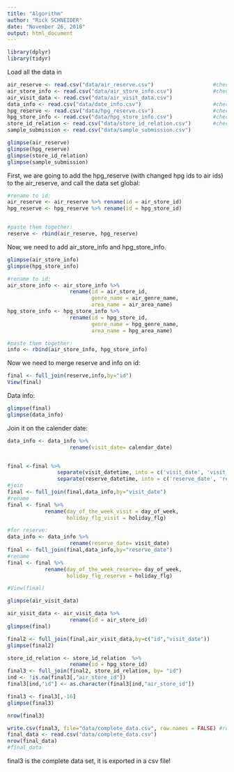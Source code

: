 ```yaml
---
title: "Algorithm"
author: "Rick SCHNEIDER"
date: "November 26, 2018"
output: html_document
---
```


```r
library(dplyr)
library(tidyr)
```

Load all the data in
```r
air_reserve <- read.csv("data/air_reserve.csv")                   #check
air_store_info <- read.csv("data/air_store_info.csv")             #check
air_visit_data <- read.csv("data/air_visit_data.csv")             
data_info <- read.csv("data/date_info.csv")                       #check
hpg_reserve <- read.csv("data/hpg_reserve.csv")                   #check
hpg_store_info <- read.csv("data/hpg_store_info.csv")             #check
store_id_relation <- read.csv("data/store_id_relation.csv")       #check
sample_submission <- read.csv("data/sample_submission.csv")
```

```r
glimpse(air_reserve)
glimpse(hpg_reserve)
glimpse(store_id_relation)
glimpse(sample_submission)
```

First, we are going to add the hpg_reserve (with changed hpg ids to air ids) to the air_reserve, and call the data set global:
```r

#rename to id:
air_reserve <- air_reserve %>% rename(id = air_store_id)
hpg_reserve <- hpg_reserve %>% rename(id = hpg_store_id)


#paste them together:
reserve <- rbind(air_reserve, hpg_reserve)

```

Now, we need to add air_store_info and hpg_store_info.

```r
glimpse(air_store_info)
glimpse(hpg_store_info)
```

```r
#rename to id:
air_store_info <- air_store_info %>% 
                    rename(id = air_store_id,
                           genre_name = air_genre_name,
                           area_name = air_area_name)
hpg_store_info <- hpg_store_info %>% 
                    rename(id = hpg_store_id,
                           genre_name = hpg_genre_name,
                           area_name = hpg_area_name)

#paste them together:
info <- rbind(air_store_info, hpg_store_info)

```


Now we need to merge reserve and info on id:

```r
final <- full_join(reserve,info,by="id")
View(final)
```

Data info:

```r
glimpse(final)
glimpse(data_info)
```
 
Join it on the calender date:
```r
data_info <- data_info %>% 
                    rename(visit_date= calendar_date)


final <-final %>% 
                separate(visit_datetime, into = c('visit_date', 'visit_time'), sep = 10) %>% 
                separate(reserve_datetime, into = c('reserve_date', 'reserve_time'), sep = 10)
#join
final <- full_join(final,data_info,by="visit_date")
#rename
final <- final %>% 
            rename(day_of_the_week_visit = day_of_week,
                   holiday_flg_visit = holiday_flg)

#for reserve:
data_info <- data_info %>% 
                    rename(reserve_date= visit_date)
final <- full_join(final,data_info,by="reserve_date")
#rename
final <- final %>% 
            rename(day_of_the_week_reserve= day_of_week,
                   holiday_flg_reserve = holiday_flg)

#View(final)
```


```r
glimpse(air_visit_data)

air_visit_data <- air_visit_data %>% 
                    rename(id = air_store_id)
glimpse(final)

final2 <- full_join(final,air_visit_data,by=c("id","visit_date"))
glimpse(final2)

```


```r
store_id_relation <- store_id_relation  %>% 
                    rename(id = hpg_store_id)
final3 <- full_join(final2, store_id_relation, by= "id")
ind <- !is.na(final3[,"air_store_id"])
final3[ind,"id"] <- as.character(final3[ind,"air_store_id"])

final3 <- final3[,-16]
glimpse(final3)

nrow(final3)

write.csv(final3, file="data/complete_data.csv", row.names = FALSE) #run only once and check it's in your data folder
final_data <- read.csv("data/complete_data.csv")
nrow(final_data)
#final_data
```


final3 is the complete data set, it is exported in a csv file!
